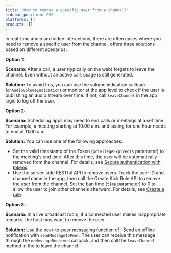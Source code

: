 ```yaml
---
title: 'How to remove a specific user from a channel?'
sidebar_position: 658
platforms: []
products: []
---
```


In real-time audio and video interactions, there are often cases where you need to remove a specific user from the channel. <Vg k="COMPANY"/> offers three solutions based on different scenarios:

**Option 1:**

**Scenario:** After a call, a user (typically on the web) forgets to leave the channel. Even without an active call, usage is still generated.

**Solution:** To avoid this, you can use the volume indication callback (`onAudioVolumeIndication`) or monitor at the app level to check if the user is publishing an audio stream over time. If not, call `leaveChannel` in the app logic to log off the user.

**Option 2:**

**Scenario:** Scheduling apps may need to end calls or meetings at a set time. For example, a meeting starting at 10:00 a.m. and lasting for one hour needs to end at 11:00 a.m.

**Solution:** You can use one of the following approaches:
- Set the valid timestamp of the Token (`privilegeExpiredTs` parameter) to the meeting's end time. After this time, the user will be automatically removed from the channel. For details, see [Secure authentication with tokens](/video-calling/get-started/authentication-workflow).
- Use the server-side RESTful API to remove users. Track the user ID and channel name in the app, then call the Create Kick Rule API to remove the user from the channel. Set the ban time (`time` parameter) to 0 to allow the user to join other channels afterward. For details, see [Create a rule](/video-calling/channel-management-api/endpoint/ban-user-privileges/create-rules).

**Option 3:**

**Scenario:** In a live broadcast room, if a connected user makes inappropriate remarks, the host may want to remove the user.

**Solution:** Use the peer-to-peer messaging function of <Vg k="SIG"/>. Send an offline notification with `sendMessageToPeer`. The user can receive this message through the `onMessageReceived` callback, and then call the `leaveChannel` method in the <Vg k="VSDK"/> to leave the channel.

